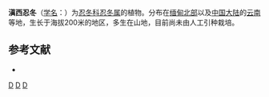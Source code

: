 {{Speciesbox 
| genus = Lonicera
| species = buchananii
| authority = Lace
}}

'''滇西忍冬'''（[[学名|学名]]：{{lang|la|''Lonicera buchananii''}}）为[[忍冬科|忍冬科]][[忍冬属|忍冬属]]的植物。分布在[[缅甸北部|缅甸北部]]以及[[中国大陆|中国大陆]]的[[云南|云南]]等地，生长于海拔200米的地区，多生在山地，目前尚未由人工引种栽培。

== 参考文献 ==
<div class="references-small">
* {{cite web| url =http://www.bioinfo.cn/db05/KmzwSpecies.php?action=view&id=3488| title =滇西忍冬| work =《中国高等植物数据库全库》| publisher =中国科学院微生物研究所| author =昆明植物研究所| accessdate =2009-02-24| deadurl =yes| archiveurl =https://web.archive.org/web/20160305030550/http://www.bioinfo.cn/db05/KmzwSpecies.php?action=view&id=3488| archivedate =2016-03-05}}
</div>
{{Taxonbar|from=Q15226544}}

[[Category:忍冬属|D]]
[[Category:緬甸植物|D]]
[[Category:云南植物|D]]